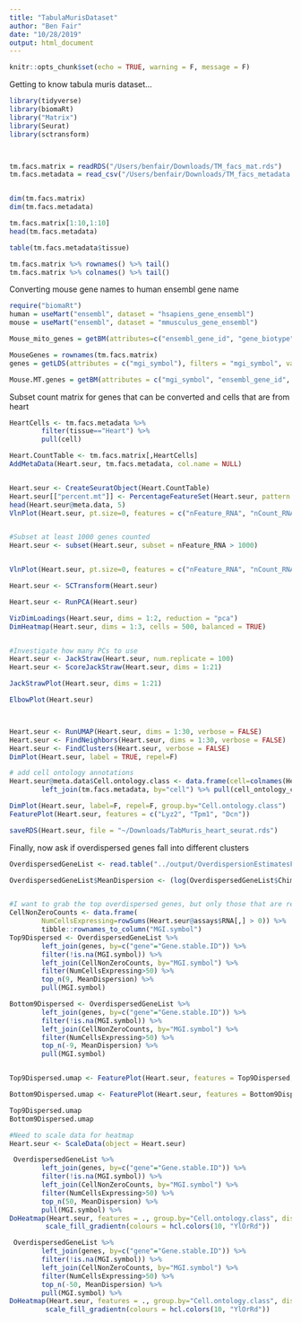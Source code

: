 ```yaml
---
title: "TabulaMurisDataset"
author: "Ben Fair"
date: "10/28/2019"
output: html_document
---
```


```r
knitr::opts_chunk$set(echo = TRUE, warning = F, message = F)
```

Getting to know tabula muris dataset...

```r
library(tidyverse)
library(biomaRt)
library("Matrix")
library(Seurat)
library(sctransform)



tm.facs.matrix = readRDS("/Users/benfair/Downloads/TM_facs_mat.rds")
tm.facs.metadata = read_csv("/Users/benfair/Downloads/TM_facs_metadata.csv")


dim(tm.facs.matrix)
dim(tm.facs.metadata)

tm.facs.matrix[1:10,1:10]
head(tm.facs.metadata)

table(tm.facs.metadata$tissue)

tm.facs.matrix %>% rownames() %>% tail()
tm.facs.matrix %>% colnames() %>% tail()
```

Converting mouse gene names to human ensembl gene name

```r

require("biomaRt")
human = useMart("ensembl", dataset = "hsapiens_gene_ensembl")
mouse = useMart("ensembl", dataset = "mmusculus_gene_ensembl")

Mouse_mito_genes = getBM(attributes=c("ensembl_gene_id", "gene_biotype"), mart=mouse)

MouseGenes = rownames(tm.facs.matrix)
genes = getLDS(attributes = c("mgi_symbol"), filters = "mgi_symbol", values = MouseGenes ,mart = mouse, attributesL = c("ensembl_gene_id", "chromosome_name", "start_position"), martL = human, uniqueRows=T)

Mouse.MT.genes = getBM(attributes = c("mgi_symbol", "ensembl_gene_id", "chromosome_name"), filters = "chromosome_name", values = "MT", mart = mouse, uniqueRows=T)


```

Subset count matrix for genes that can be converted and cells that are from heart

```r

HeartCells <- tm.facs.metadata %>%
        filter(tissue=="Heart") %>%
        pull(cell)

Heart.CountTable <- tm.facs.matrix[,HeartCells]
AddMetaData(Heart.seur, tm.facs.metadata, col.name = NULL)


Heart.seur <- CreateSeuratObject(Heart.CountTable)
Heart.seur[["percent.mt"]] <- PercentageFeatureSet(Heart.seur, pattern = "^mt-")
head(Heart.seur@meta.data, 5)
VlnPlot(Heart.seur, pt.size=0, features = c("nFeature_RNA", "nCount_RNA", "percent.mt"), ncol = 3)


#Subset at least 1000 genes counted
Heart.seur <- subset(Heart.seur, subset = nFeature_RNA > 1000)


VlnPlot(Heart.seur, pt.size=0, features = c("nFeature_RNA", "nCount_RNA"), ncol = 3)

Heart.seur <- SCTransform(Heart.seur)

Heart.seur <- RunPCA(Heart.seur)

VizDimLoadings(Heart.seur, dims = 1:2, reduction = "pca")
DimHeatmap(Heart.seur, dims = 1:3, cells = 500, balanced = TRUE)


#Investigate how many PCs to use
Heart.seur <- JackStraw(Heart.seur, num.replicate = 100)
Heart.seur <- ScoreJackStraw(Heart.seur, dims = 1:21)

JackStrawPlot(Heart.seur, dims = 1:21)

ElbowPlot(Heart.seur)



Heart.seur <- RunUMAP(Heart.seur, dims = 1:30, verbose = FALSE)
Heart.seur <- FindNeighbors(Heart.seur, dims = 1:30, verbose = FALSE)
Heart.seur <- FindClusters(Heart.seur, verbose = FALSE)
DimPlot(Heart.seur, label = TRUE, repel=F)

# add cell ontology annotations 
Heart.seur@meta.data$Cell.ontology.class <- data.frame(cell=colnames(Heart.seur)) %>%
        left_join(tm.facs.metadata, by="cell") %>% pull(cell_ontology_class) %>% replace_na("unassigned cell type")

DimPlot(Heart.seur, label=F, repel=F, group.by="Cell.ontology.class")
FeaturePlot(Heart.seur, features = c("Lyz2", "Tpm1", "Dcn"))

saveRDS(Heart.seur, file = "~/Downloads/TabMuris_heart_seurat.rds")

```

Finally, now ask if overdispersed genes fall into different clusters
```r
OverdispersedGeneList <- read.table("../output/OverdispersionEstimatesFromChimp_NoVirusChallangedIndividuals.txt.gz", sep='\t', header=T)

OverdispersedGeneList$MeanDispersion <- (log(OverdispersedGeneList$Chimp.Residual) + log(OverdispersedGeneList$Human.Residual))/2


#I want to grab the top overdispersed genes, but only those that are reliably expressed in at least 5 cells, and have an ensembl homolog match to human
CellNonZeroCounts <- data.frame(
        NumCellsExpressing=rowSums(Heart.seur@assays$RNA[,] > 0)) %>%
        tibble::rownames_to_column("MGI.symbol")
Top9Dispersed <- OverdispersedGeneList %>%
        left_join(genes, by=c("gene"="Gene.stable.ID")) %>%
        filter(!is.na(MGI.symbol)) %>% 
        left_join(CellNonZeroCounts, by="MGI.symbol") %>%
        filter(NumCellsExpressing>50) %>%
        top_n(9, MeanDispersion) %>%
        pull(MGI.symbol)

Bottom9Dispersed <- OverdispersedGeneList %>%
        left_join(genes, by=c("gene"="Gene.stable.ID")) %>%
        filter(!is.na(MGI.symbol)) %>% 
        left_join(CellNonZeroCounts, by="MGI.symbol") %>%
        filter(NumCellsExpressing>50) %>%
        top_n(-9, MeanDispersion) %>%
        pull(MGI.symbol)


Top9Dispersed.umap <- FeaturePlot(Heart.seur, features = Top9Dispersed, order=T)

Bottom9Dispersed.umap <- FeaturePlot(Heart.seur, features = Bottom9Dispersed, order=T)

Top9Dispersed.umap
Bottom9Dispersed.umap

#Need to scale data for heatmap
Heart.seur <- ScaleData(object = Heart.seur)

 OverdispersedGeneList %>%
        left_join(genes, by=c("gene"="Gene.stable.ID")) %>%
        filter(!is.na(MGI.symbol)) %>% 
        left_join(CellNonZeroCounts, by="MGI.symbol") %>%
        filter(NumCellsExpressing>50) %>%
        top_n(50, MeanDispersion) %>%
        pull(MGI.symbol) %>%
DoHeatmap(Heart.seur, features = ., group.by="Cell.ontology.class", disp.min=0, size=3, label=F) +
         scale_fill_gradientn(colours = hcl.colors(10, "YlOrRd"))

 OverdispersedGeneList %>%
        left_join(genes, by=c("gene"="Gene.stable.ID")) %>%
        filter(!is.na(MGI.symbol)) %>% 
        left_join(CellNonZeroCounts, by="MGI.symbol") %>%
        filter(NumCellsExpressing>50) %>%
        top_n(-50, MeanDispersion) %>%
        pull(MGI.symbol) %>%
DoHeatmap(Heart.seur, features = ., group.by="Cell.ontology.class", disp.min=0, size=3, label=F) +
         scale_fill_gradientn(colours = hcl.colors(10, "YlOrRd"))
 


```

